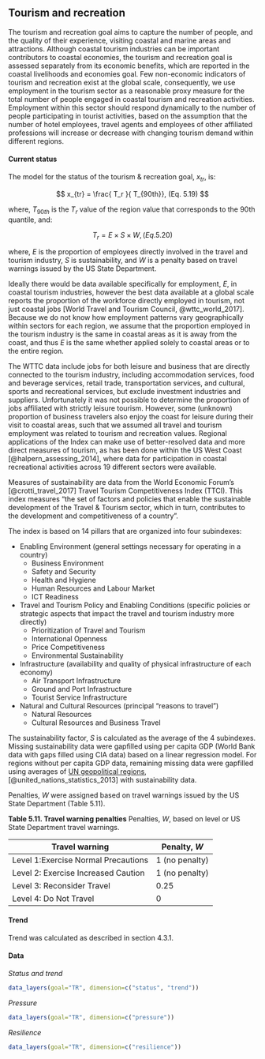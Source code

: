 ## Tourism and recreation

The tourism and recreation goal aims to capture the number of people, and the quality of their experience, visiting coastal and marine areas and attractions. Although coastal tourism industries can be important contributors to coastal economies, the tourism and recreation goal is assessed separately from its economic benefits, which are reported in the coastal livelihoods and economies goal. Few non-economic indicators of tourism and recreation exist at the global scale, consequently, we use employment in the tourism sector as a reasonable proxy measure for the total number of people engaged in coastal tourism and recreation activities. Employment within this sector should respond dynamically to the number of people participating in tourist activities, based on the assumption that the number of hotel employees, travel agents and employees of other affiliated professions will increase or decrease with changing tourism demand within different regions.

#### Current status

The model for the status of the tourism & recreation goal, $x_{tr}$, is:

$$
x_{tr} = \frac{ T_r }{ T_{90th}}, (Eq. 5.19)
$$

where, $T_{90th}$ is the $T_r$ value of the region value that corresponds to the 90th quantile, and:  

$$
T_{r} = { E }\times { S }\times{W}, (Eq. 5.20)
$$

where, $E$ is the proportion of employees directly involved in the travel and tourism industry, $S$ is sustainability, and $W$ is a penalty based on travel warnings issued by the US State Department. 

Ideally there would be data available specifically for employment, $E$, in coastal tourism industries, however the best data available at a global scale reports the proportion of the workforce directly employed in tourism, not just coastal jobs [World Travel and Tourism Council, @wttc_world_2017]. Because we do not know how employment patterns vary geographically within sectors for each region, we assume that the proportion employed in the tourism industry is the same in coastal areas as it is away from the coast, and thus $E$ is the same whether applied solely to coastal areas or to the entire region. 

The WTTC data include jobs for both leisure and business that are directly connected to the tourism industry, including accommodation services, food and beverage services, retail trade, transportation services, and cultural, sports and recreational services, but exclude investment industries and suppliers. Unfortunately it was not possible to determine the proportion of jobs affiliated with strictly leisure tourism. However, some (unknown) proportion of business travelers also enjoy the coast for leisure during their visit to coastal areas, such that we assumed all travel and tourism employment was related to tourism and recreation values. Regional applications of the Index can make use of better-resolved data and more direct measures of tourism, as has been done within the US West Coast [@halpern_assessing_2014], where data for participation in coastal recreational activities across 19 different sectors were available.


Measures of sustainability are data from the World Economic Forum's [@crotti_travel_2017] Travel Tourism Competitiveness Index (TTCI).  This index measures "the set of factors and policies that enable the sustainable development of the Travel & Tourism sector, which in turn, contributes to the development and competitiveness of a country".  

The index is based on 14 pillars that are organized into four subindexes:

* Enabling Environment (general settings necessary for operating in a country)
    + Business Environment
    + Safety and Security
    + Health and Hygiene
    + Human Resources and Labour Market
    + ICT Readiness
* Travel and Tourism Policy and Enabling Conditions (specific policies or strategic aspects that impact the travel and tourism industry more directly)
    + Prioritization of Travel and Tourism
    + International Openness
    + Price Competitiveness
    + Environmental Sustainability
* Infrastructure (availability and quality of physical infrastructure of each economy)
    + Air Transport Infrastructure
    + Ground and Port Infrastructure
    + Tourist Service Infrastructure
* Natural and Cultural Resources (principal “reasons to travel”)
    + Natural Resources
    + Cultural Resources and Business Travel
    
The sustainability factor, $S$ is calculated as the average of the 4 subindexes. Missing sustainability data were gapfilled using per capita GDP (World Bank data with gaps filled using CIA data) based on a linear regression model.  For regions without per capita GDP data, remaining missing data were gapfilled using averages of [UN geopolitical regions](https://github.com/OHI-Science/ohiprep/blob/master/src/LookupTables/rgn_georegions_wide_2013b.csv), [@united_nations_statistics_2013] with sustainability data. 

Penalties, $W$ were assigned based on travel warnings issued by the US State Department (Table 5.11). 

**Table 5.11. Travel warning penalties**
Penalties, $W$, based on level or US State Department travel warnings.

Travel warning                            | Penalty, $W$
----------------------------------------- | ---------------
Level 1:Exercise Normal Precautions       |  1 (no penalty)
Level 2: Exercise Increased Caution       |  1 (no penalty)
Level 3: Reconsider Travel                | 0.25
Level 4: Do Not Travel                    | 0



#### Trend
Trend was calculated as described in section  4.3.1.

#### Data
_Status and trend_

```r
data_layers(goal="TR", dimension=c("status", "trend"))
```

_Pressure_

```r
data_layers(goal="TR", dimension=c("pressure"))
```

_Resilience_

```r
data_layers(goal="TR", dimension=c("resilience"))

```


